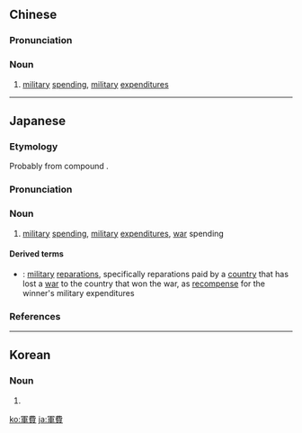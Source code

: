{{also|军费}}
==Chinese==
{{zh-forms|s=军费}}

===Pronunciation===
{{zh-pron
|m=jūnfèi
|c=gwan1 fai3
|mn=kun-hùi
|cat=n
}}

===Noun===
{{zh-noun}}

# [[military]] [[spending]], [[military]] [[expenditures]]

----

==Japanese==
{{ja-kanjitab|yomi=on|ぐん|ひ|k2=ぴ}}

===Etymology===
Probably from {{etyl|ltc|ja|sort=ぐんぴ}} compound {{m|zh|軍費|tr=kjun phjɨj<sup>H</sup>|lit=army + expenses}}.

===Pronunciation===
{{ja-pron|yomi=on|ぐんぴ|acc=1|acc_ref=DJR}}

===Noun===
{{ja-noun|ぐんぴ}}

# [[military]] [[spending]], [[military]] [[expenditures]], [[war]] spending

====Derived terms====
* {{ja-r|軍費 賠償金|linkto=軍費賠償金|ぐんぴ ばいしょうきん}}: [[military]] [[reparations]], specifically reparations paid by a [[country]] that has lost a [[war]] to the country that won the war, as [[recompense]] for the winner's military expenditures

===References===
<references/>

----

==Korean==
{{ko-hanjatab|}}

===Noun===
{{ko-noun|hj|hangeul=군비}}

# {{hanja form of|군비|[[military]] [[spending]], [[military]] [[expenditures]]}}

[[ko:軍費]]
[[ja:軍費]]